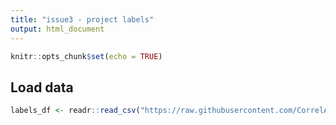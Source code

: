 ```yaml
---
title: "issue3 - project labels"
output: html_document
---
```


```r
knitr::opts_chunk$set(echo = TRUE)
```

## Load data
```r
labels_df <- readr::read_csv("https://raw.githubusercontent.com/CorrelAid/correltools/main/data/example_projects_labels.csv")
```


